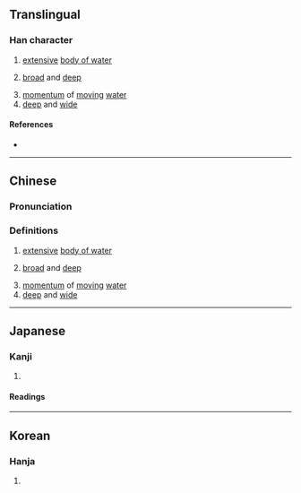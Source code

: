 {{character info}}
==Translingual==

===Han character===
{{Han char|rn=85|rad=水|as=15|sn=18|four=30186|canj=EITC|ids=⿰氵廣}}

# [[extensive]] [[body of water]]
# {{lb|zh|of water}} [[broad]] and [[deep]]
# [[momentum]] of [[moving]] [[water]]
# [[deep]] and [[wide]]

====References====
* {{Han ref|kx=0658.370|dkj=18594|dj=1068.310|hdz=31771.100|uh=7007|ud=28679|bh=EFEB|bd=61419}}

----

==Chinese==
{{zh-forms|s=㲿}}

===Pronunciation===
{{zh-pron
|m=wǎng
|c=wong2
|mc=y
|oc=y
|ma=
|cat=n,a
}}

===Definitions===
{{zh-hanzi}}

# [[extensive]] [[body of water]]
# {{lb|zh|of water}} [[broad]] and [[deep]]
# [[momentum]] of [[moving]] [[water]]
# [[deep]] and [[wide]]

----

==Japanese==

===Kanji===
{{ja-kanji|grade=|rs=水15}}

# {{rfdef|ja|sort=水15}}

====Readings====
{{ja-readings
|goon=おう
|kanon=おう
|kanyoon=こう<くわう
|kun=}}

----

==Korean==

===Hanja===
{{ko-hanja|hangeul=왕|eumhun=|rv=wang|mr=wang|y=wang}}

# {{rfdef|ko|sort=水15}}